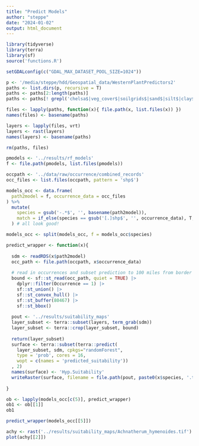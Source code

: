 ```yaml
---
title: "Predict Models"
author: "steppe"
date: "2024-01-02"
output: html_document
---
```


```r
library(tidyverse)
library(terra)
library(sf)
source('functions.R')
```

```r

setGDALconfig(c("GDAL_MAX_DATASET_POOL_SIZE=1024"))

p <- '/media/steppe/hdd/Geospatial_data/WesternPlantPredictors2'
paths <- list.dirs(p, recursive = T)
paths <- paths[2:length(paths)]
paths <- paths[! grepl('chelsa$|veg_cover$|soilgrids$|sand$|silt$|clay$|phh2o$|cfvo$|soc$', paths) ]

files <- lapply(paths, function(x){ file.path(x, list.files(x)) })
names(files) <- basename(paths)

layers <- lapply(files, vrt)
layers <- rast(layers)
names(layers) <- basename(paths)

rm(paths, files)
```

```r

pmodels <- '../results/rf_models'
f <- file.path(pmodels, list.files(pmodels))

occpath <- '../data/raw/occurrence/combined_records'
occ_files <- list.files(occpath, pattern = 'shp$')

models_occ <- data.frame(
  path2model = f, occurrence_data = occ_files
) %>% 
  mutate(
    species = gsub('-.*$', '', basename(path2model)),
    match = if_else(species == gsub('[.]shp$', '', occurrence_data), T, F )
  ) # all look good!

models_occ <- split(models_occ, f = models_occ$species)

predict_wrapper <- function(x){
  
  sdm <- readRDS(x$path2model)
  occ_path <- file.path(occpath, x$occurrence_data)
  
  # read in occurrences and subset prediction to 100 miles from border
  bound <- sf::st_read(occ_path, quiet = TRUE) |>
    dplyr::filter(Occurrence == 1) |>
    sf::st_union() |>
    sf::st_convex_hull() |>
    sf::st_buffer(80467) |>
    sf::st_bbox()
  
  pout <- '../results/suitability_maps'
  layer_subset <- terra::subset(layers, term_grab(sdm))
  layer_subset <- terra::crop(layer_subset, bound)
  
  return(layer_subset)
  surface <- terra::subset(terra::predict(
    layer_subset, sdm, cpkgs="randomForest",
    type = 'prob', cores = 16,
    wopt = c(names = 'predicted_suitability'))
  , 2)
  names(surface) <- 'Hyp.Suitability'
  writeRaster(surface, filename = file.path(pout, paste0(x$species, '.tif')))
  
}

ob <- lapply(models_occ[c(5)], predict_wrapper)
ob1 <- ob[[1]]
ob1

predict_wrapper(models_occ[[5]])
```

```r
achy <- rast('../results/suitability_maps/Achnatherum_hymenoides.tif')
plot(achy[[2]])
```


